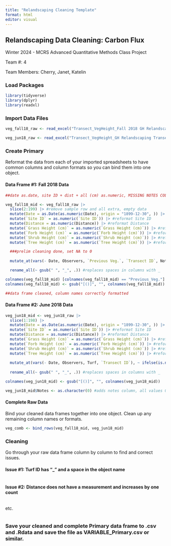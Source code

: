 ```yaml
---
title: "Relandscaping Cleaning Template"
format: html
editor: visual
---
```


## Relandscaping Data Cleaning: Carbon Flux

Winter 2024 - MCRS Advanced Quantitative Methods Class Project

Team #: 4

Team Members: Cherry, Janet, Katelin

### Load Packages

```r
library(tidyverse)
library(dplyr)
library(readxl)
```

### Import Data Files

```r

veg_fall18_raw <- read_excel("Transect_VegHeight_Fall 2018 GH Relandscaping Transect Data.xlsx", sheet = 3, col_types = "text")

veg_jun18_raw <- read_excel("Transect_VegHeight_GH Relandscaping Transect Data_Jun2018.xlsx", sheet =3, col_types = "text")
```

### Create Primary

Reformat the data from each of your imported spreadsheets to have common columns and column formats so you can bind them into one object.

#### Data Frame #1: Fall 2018 Data

```r
##date as.date, site ID + dist + all (cm) as.numeric, MISSING NOTES COL

veg_fall18_mid <- veg_fall18_raw |>
  slice(2:199) |> #remove sample row and all extra, empty data
  mutate(Date = as.Date(as.numeric(Date), origin = "1899-12-30", )) |> #reformat date
  mutate(`Site ID` = as.numeric(`Site ID`)) |> #reformat Site ID
  mutate(Distance = as.numeric(Distance)) |> #reformat Distance
  mutate(`Grass Height (cm)` = as.numeric(`Grass Height (cm)`)) |> #reformat grass
  mutate(`Forb Height (cm)` = as.numeric(`Forb Height (cm)`)) |> #reformat forbs
  mutate(`Shrub Height (cm)` = as.numeric(`Shrub Height (cm)`)) |> #reformat shrub
  mutate(`Tree Height (cm)` = as.numeric(`Tree Height (cm)`)) |> #reformat tree

  ###prelim cleaning done, set NA to 0
  
  mutate_at(vars(- Date, Observers, `Previous Veg.`, `Transect ID`, Notes), ~ ifelse(is.na(.), 0, .)) |> # replaces NA with 0 (for some reason is including the notes column)

  rename_all(~ gsub(" ", "_", .)) #replaces spaces in columns with _

colnames(veg_fall18_mid) [colnames(veg_fall18_mid) == "Previous_Veg."]  <- "Turf"
colnames(veg_fall18_mid) <- gsub("[()]", "", colnames(veg_fall18_mid))

##data frame cleaned, column names correctly formatted
```

#### Data Frame #2: June 2018 Data

```r
veg_jun18_mid <- veg_jun18_raw |>
  slice(1:198) |>
  mutate(Date = as.Date(as.numeric(Date), origin = "1899-12-30", )) |> #reformat date
  mutate(`Site ID` = as.numeric(`Site ID`)) |> #reformat Site ID
  mutate(Distance = as.numeric(Distance)) |> #reformat Distance
  mutate(`Grass Height (cm)` = as.numeric(`Grass Height (cm)`)) |> #reformat grass
  mutate(`Forb Height (cm)` = as.numeric(`Forb Height (cm)`)) |> #reformat forbs
  mutate(`Shrub Height (cm)` = as.numeric(`Shrub Height (cm)`)) |> #reformat shrub
  mutate(`Tree Height (cm)` = as.numeric(`Tree Height (cm)`)) |> #reformat tree
  
  mutate_at(vars(- Date, Observers, Turf, `Transect ID`), ~ ifelse(is.na(.), 0, .)) |> # replaces NA with 0 (for some reason is including the notes column)
  
  rename_all(~ gsub(" ", "_", .)) #replaces spaces in columns with _

colnames(veg_jun18_mid) <- gsub("[()]", "", colnames(veg_jun18_mid))

veg_jun18_mid$Notes <- as.character(0) #adds notes column, all values 0

```

#### Complete Raw Data

Bind your cleaned data frames together into one object. Clean up any remaining column names or formats.

```r
veg_comb <- bind_rows(veg_fall18_mid, veg_jun18_mid)
```

### Cleaning

Go through your raw data frame column by column to find and correct issues.

#### Issue #1: Turf ID has "\_" and a space in the object name

```r

```

#### Issue #2: Distance does not have a measurement and increases by one count

```r

```

etc.

```r

```

### Save your cleaned and complete Primary data frame to .csv and .Rdata and save the file as VARIABLE_Primary.csv or similar.

```r

```
